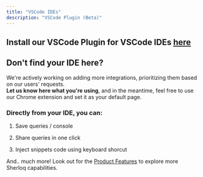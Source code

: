 ```yaml
---
title: "VSCode IDEs"
description: "VSCode Plugin (Beta)"
---
```


<CardGroup cols={3}>
  <Card title="VSCode (Beta)" href="/vscodeplugin" />

  <Card title="Cursor (Beta)" href="/vscodeplugin" />
</CardGroup>

## **Install our VSCode Plugin for VSCode IDEs** [**here**](https://docs.sherloqdata.io/datagripplugin)

## Don't find your IDE here?

We're actively working on adding more integrations, prioritizing them based on our users' requests.<br />**Let us know here what you're using**, and in the meantime, feel free to use our Chrome extension and set it as your default page.

### Directly from your IDE, you can:

1. Save queries / console

2. Share queries in one click

3. Inject snippets code using keyboard shorcut

And.. much more! Look out for the [Product Features](/features) to explore more Sherloq capabilities.
